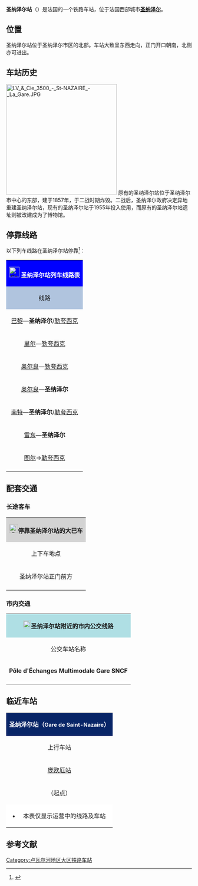 {{Infobox station
| name          =[[File:Sncf-logo.svg|32x32px]]圣纳泽尔站<br>Gare de Saint-Nazaire
| type          = [[法国铁路|法国铁路]]
| image =Gare de Saint-Nazaire-2015.jpg
|image_caption = 圣纳泽尔站（2015年5月）
| address       = {{FRA}}[[大西洋卢瓦尔省|大西洋卢瓦尔省]][[圣纳泽尔|圣纳泽尔]]
| latd          = 47
| latm          = 17
| lats          = 12
| latNS         = N
| longd         = 2
| longm         = 12
| longs         = 40
| longEW        = E
| operator = [[File:Sncf-logo.svg|32x32px]]
| coordinates_display = yes
| iso_region    = FR
| line          = 
* [[图尔－圣纳泽尔铁路|图尔－圣纳泽尔铁路]]
* [[圣纳泽尔－勒夸西克铁路|圣纳泽尔－勒夸西克铁路]]
| platform      = 3
| tracks        = 4
| elevation = 4米
| opened        = 1955年
| rebuilt =
| status = 使用中
| closed        = 
| passengers= 约88.3万人次<ref>{{Cite web|url=https://ressources.data.sncf.com/explore/dataset/frequentation-gares/?sort=voyageurs_2014&q=saint+nazaire|title=Fréquentation en gares|accessdate=2016-11-13|author=SNCF|date=|language=法语|publisher=SNCF Open Data|archive-date=2016-11-13|archive-url=https://web.archive.org/web/20161113181050/https://ressources.data.sncf.com/explore/dataset/frequentation-gares/?sort=voyageurs_2014&q=saint+nazaire|dead-url=no}}</ref>
| pass_year= 2015年
| station_type = 客运车站，兼办货运业务
| connections = 
* 大西洋卢瓦尔省城际客运（Lila）
* 圣纳泽尔城市公共交通（Stran）
| route_map =
| map_locator   = 
| note =
}}

'''圣纳泽尔站'''（{{lang-fr|Gare de Saint-Nazaire}}）是法国的一个铁路车站，位于法国西部城市'''[[圣纳泽尔|圣纳泽尔]]'''。

==位置==

圣纳泽尔站位于圣纳泽尔市区的北部。车站大致呈东西走向，正门开口朝南，北侧亦可进出。

==车站历史==
[[File:LV_&_Cie_3500_-_St-NAZAIRE_-_La_Gare.JPG|300px]]
原有的圣纳泽尔站位于圣纳泽尔市中心的东部，建于1857年，于二战时期炸毁。二战后，圣纳泽尔政府决定异地重建圣纳泽尔站，现有的圣纳泽尔站于1955年投入使用，而原有的圣纳泽尔站遗址则被改建成为了博物馆。

== 停靠线路 ==

{{动态列表|最后更新时间：2016年6月30日。本章节内容仅供参考，不排除因施工或罢工而引发的临时性变更。欢迎修正和补充}}

以下列车线路在圣纳泽尔站停靠<ref>{{Cite web|url=http://www.gares-sncf.com/fr/gare/frsnr/saint-nazaire|title=Votre gare: Saint-Nazaire|accessdate=2016-06-30|author=SNCF|date=|language=法语|publisher=Gares-SNCF|archive-date=2016-06-16|archive-url=https://web.archive.org/web/20160616105254/http://www.gares-sncf.com/fr/gare/frsnr/saint-nazaire|dead-url=no}}</ref>：

{| class="wikitable mw-collapsible" 
|colspan="5" style="background:#0000FF" align="center" |[[File:Sncf-logo.svg|28x28px]] '''[http://www.sncf.com/fr/gare/horaires/saint-nazaire <font color=#FFFFFF>圣纳泽尔站列车线路表</font>]{{Wayback|url=http://www.sncf.com/fr/gare/horaires/saint-nazaire |date=20160715011818 }}'''
|-
!style="background:#B0C4DE"| 线路
!style="background:#B0C4DE"|车种
!style="background:#B0C4DE"|上一站
!style="background:#B0C4DE"|下一站
!style="background:#B0C4DE"|大致运行频率{{noteTag|name=noteA}}
|-
|[[巴黎蒙帕纳斯站|巴黎]]—'''圣纳泽尔'''/[[勒夸西克站|勒夸西克]]
| rowspan="2" align="center" |'''[[TGV|TGV]]'''
|[[南特站|南特]]
|[[博尔尼谢站|博尔尼谢]]/[[拉博勒-埃斯库布拉克站|拉博勒-埃斯库布拉克]]
|每天3趟左右
|-
|[[里尔欧洲站|里尔]]—[[勒夸西克站|勒夸西克]]
|[[南特站|南特]]
|[[博尔尼谢站|博尔尼谢]]
|{{noteTag|name=noteC}}
|-
|[[奥尔良站|奥尔良]]—[[勒夸西克站|勒夸西克]]
| rowspan="2" align="center" |'''TER 200'''
'''INTERLOIRE'''
|[[南特站|南特]]/[[萨沃奈站|萨沃奈]]
|[[博尔尼谢站|博尔尼谢]]
|每天2趟{{noteTag|name=noteB}}
|-
|[[奥尔良站|奥尔良]]—'''圣纳泽尔'''
|[[萨沃奈站|萨沃奈]]
|（终点）
|每天1趟{{noteTag|name=noteD}}
|-
|[[南特站|南特]]—'''圣纳泽尔'''/[[勒夸西克站|勒夸西克]]
| rowspan="3" align="center"|[[File:Logo_TER.svg|37x37px]]
|[[萨维奈站|萨维奈]]/[[庞欧厄站|庞欧厄]]
|（终点）/[[博尔尼谢站|博尔尼谢]]
|每天10趟左右
|-
|[[雷东站|雷东]]—'''圣纳泽尔'''
|[[庞欧厄站|庞欧厄]]
|（终点）
|每天1趟{{noteTag|name=noteD}}
|-
|[[图尔站|图尔]]→[[勒夸西克站|勒夸西克]]
|[[南特站|南特]]
|[[博尔尼谢站|博尔尼谢]]
|每天1趟（单向）{{noteTag|name=noteE}}
|-
|colspan="5" style="background:#FFFFFF"|{{noteFoot|1=
{{noteTag|name=noteA|1=在本栏中，往返1次为"1趟"；除特别标明外，其数据仅工作日有效，周末及节假日列车数量可能会减少}}
{{noteTag|name=noteB|1=仅周末及节假日开行}}
{{noteTag|name=noteC|1=仅特定时段开行}}
{{noteTag|name=noteD|1=周末及节假日停运}}
{{noteTag|name=noteE|1=每周六停运}}
}}
|}

==配套交通==
===长途客车===

{| class="wikitable mw-collapsible" 
|colspan="3" align="center" style="background:#D3D3D3" |[[File:BSicon_BUS.svg|24x24px]]'''停靠圣纳泽尔站的大巴车'''
|-
!align="center" |上下车地点
!align="center" |运营单位
!align="center" |主要目的地{{noteTag|name=noteA}}
|-
| rowspan="2" align="center" |圣纳泽尔站正门前方
|align="center" |{{link-fr|大西洋卢瓦尔省城际客运|Lignes intérieures de Loire-Atlantique}}<br>[http://lila.loire-atlantique.fr/upload/docs/application/pdf/2015-09/departement.pdf Lila]{{Dead link|date=2019年5月 |bot=InternetArchiveBot |fix-attempted=yes }}
|[[沙托布里昂站|沙托布里昂]]、[[弗罗塞|弗罗塞]]、[[波尔尼克_(大西洋卢瓦尔省)|波尔尼克]]、[[蓬沙托|蓬沙托]]、[[埃尔比尼亚克|埃尔比尼亚克]]、[[圣布勒万莱潘|圣布勒万莱潘]]、[[盖朗德|盖朗德]]{{noteTag|name=noteC}}
|-
|align="center" |[[SNCF|SNCF]]
|[[雷东|雷东]]（''当某条铁路线施工或罢工时，SNCF可能会提供途径该线路沿途站点的大巴车''{{noteTag|name=noteB}}）
|-
|colspan="3" style="background:#FFFFFF"|{{noteFoot|1=
{{noteTag|name=noteA|1=本栏不包括可以联程中转前往的目的地}}
{{noteTag|name=noteB|1=其车票可与SNCF的同线路车票通用}}
{{noteTag|name=noteC|1=部分城际客运线路仅周一至五开行}}
}}
|}

===市内交通===

{| class="wikitable mw-collapsible" 
|colspan="3" align="center" style="background:#AFDFE4"|[[File:Bus-logo.svg|21x21px]]'''圣纳泽尔站附近的市内公交线路'''
|-
!align="center" |公交车站名称
!align="center" |位置
!align="center" |停靠线路{{noteTag|name=noteA}}<ref>{{Cite web|url=http://www.stran.fr/IMG/pdf/plan_2015-2016_site.pdf|title=plan_2015-2016|accessdate=2016-06-30|author=STRAN|date=|language=法语|publisher=|deadurl=yes|archiveurl=https://web.archive.org/web/20160418231608/http://www.stran.fr/IMG/pdf/plan_2015-2016_site.pdf|archivedate=2016-04-18}}</ref>
|-
|'''Pôle d'Échanges Multimodale Gare SNCF'''
|圣纳泽尔站南侧
|Hélyse（大容量公交线）、U1路、U2路、U3路、T2路、T3路、T4路、T5路、C1路、S/D线
|-
|colspan="3" style="background:#FFFFFF"|{{noteFoot|1=
{{noteTag|name=noteA|1=圣纳泽尔市区内的部分公交线路在周日及节假日停运}}
}}
|}

==临近车站==

{|class="wikitable mw-collapsible" style="margin: 0 auto; width:42em;"
|colspan="3" style="background:#082567" align="center"|<font color=#FFFFFF>'''圣纳泽尔站（<span style="font-size:11pt;">Gare de Saint-Nazaire</span>）'''</font>
|-
!上行车站
!线路
!下行车站
|-
|align="center" |[[庞欧厄站|庞欧厄站]]
|align="center" |'''[[图尔－圣纳泽尔铁路|图尔－圣纳泽尔铁路]]'''
|align="center" |（终点）
|-
|align="center" |（起点）
|align="center" |'''[[圣纳泽尔－勒夸西克铁路|圣纳泽尔－勒夸西克铁路]]'''
|align="center" |[[博尔尼谢站|博尔尼谢站]]
|-
|colspan="3" style="background:#FFFFFF"|
*本表仅显示运营中的线路及车站
|}

== 参考文献 ==
{{Reflist}}

{{法国主要火车站列表}}

[[Category:卢瓦尔河地区大区铁路车站|Category:卢瓦尔河地区大区铁路车站]]
